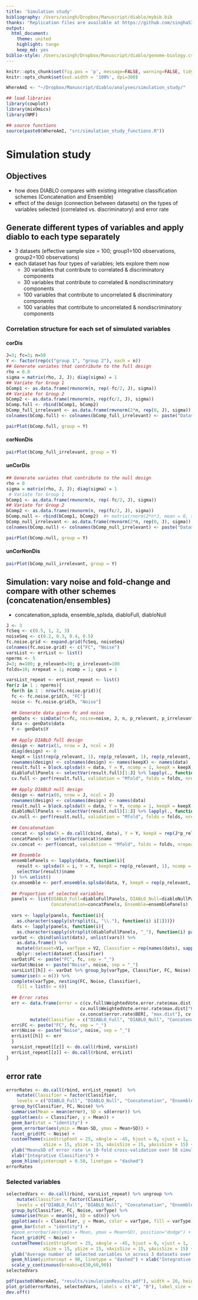```yaml
---
title: 'Simulation study'
bibliography: /Users/asingh/Dropbox/Manuscript/diablo/mybib.bib
thanks: "Replication files are available at https://github.com/singha53/diablo"
output:
  html_document:
    theme: united
    highlight: tango
    keep_md: yes
biblio-style: /Users/asingh/Dropbox/Manuscript/diablo/genome-biology.csl
---
```


```r
knitr::opts_chunk$set(fig.pos = 'p', message=FALSE, warning=FALSE, tidy=TRUE) # Places figures on their own pages
knitr::opts_chunk$set(out.width = '100%', dpi=300)

WhereAmI <- "~/Dropbox/Manuscript/diablo/analyses/simulation_study/"

## load libraries
library(cowplot)
library(mixOmics)
library(NMF)

## source functions
source(paste0(WhereAmI, "src/simulation_study_functions.R"))
```

# Simulation study

## Objectives
* how does DIABLO compares with existing integrative classification schemes (Concatenation and Ensemble)
* effect of the design (connection between datasets) on the types of variables selected (correlated vs. discriminatory) and error rate

\pagebreak

## Generate different types of variables and apply diablo to each type separately
* 3 datasets (effective sample size = 100; group1=100 observations, group2=100 observations)
* each dataset has four types of variables; lets explore them now
  + 30 variables that contribute to correlated & discriminatory components
  + 30 variables that contribute to correlated & nondiscriminatory components
  + 100 variables that contribute to uncorrelated & discriminatory components
  + 100 variables that contribute to uncorrelated & nondiscriminatory components

### Correlation structure for each set of simulated variables

#### corDis

```r
J=3; fc=3; n=50
Y <- factor(rep(c("group 1", "group 2"), each = n))
## Generate variates that contribute to the full design
rho = 0.8
sigma = matrix(rho, J, J); diag(sigma) = 1
## Variate for Group 1
bComp1 <- as.data.frame(rmvnorm(n, rep(-fc/2, J), sigma))
## Variate for Group 2
bComp2 <- as.data.frame(rmvnorm(n, rep(fc/2, J), sigma))
bComp.full <- rbind(bComp1, bComp2) 
bComp_full_irrelevant <- as.data.frame(rmvnorm(2*n, rep(0, J), sigma))
colnames(bComp.full) <- colnames(bComp_full_irrelevant) <- paste("Dataset", 1:J, sep="_")

pairPlot(bComp.full, group = Y)
```

#### corNonDis

```r
pairPlot(bComp_full_irrelevant, group = Y)
```

#### unCorDis

```r
## Generate variates that contribute to the null design
rho = 0
sigma = matrix(rho, J, J); diag(sigma) = 1
 # Variate for Group 1
bComp1 <- as.data.frame(rmvnorm(n, rep(-fc/2, J), sigma))
## Variate for Group 2
bComp2 <- as.data.frame(rmvnorm(n, rep(fc/2, J), sigma))
bComp.null <- rbind(bComp1, bComp2)  #+ matrix(rnorm(2*n*J, mean = 0, sd = noise), nc = J)
bComp_null_irrelevant <- as.data.frame(rmvnorm(2*n, rep(0, J), sigma))
colnames(bComp.null) <- colnames(bComp_null_irrelevant) <- paste("Dataset", 1:J, sep="_")

pairPlot(bComp.null, group = Y)
```

#### unCorNonDis

```r
pairPlot(bComp_null_irrelevant, group = Y)
```


## Simulation: vary noise and fold-change and compare with other schemes (concatenation/ensembles)
* concatenation_splsda, ensemble_splsda, diabloFull, diabloNull

```r
J <- 3
fcSeq <- c(0.5, 1, 2, 3)
noiseSeq <- c(0.2, 0.3, 0.4, 0.5)
fc.noise.grid <- expand.grid(fcSeq, noiseSeq)
colnames(fc.noise.grid) <- c("FC", "Noise")
varsList <- errList <- list()
nperms <- 5
J=3; n=100; p_relevant=30; p_irrelevant=100
folds=10; nrepeat = 1; ncomp = 1; cpus = 1

varsList_repeat <- errList_repeat <- list()
for(z in 1 : nperms){
  for(h in 1 : nrow(fc.noise.grid)){
  fc <- fc.noise.grid[h, "FC"]
  noise <- fc.noise.grid[h, "Noise"]
  
  ## Generate data given fc and noise
  genDats <- simData(fc=fc, noise=noise, J, n, p_relevant, p_irrelevant)
  data <- genDats$data
  Y <- genDats$Y
  
  ## Apply DIABLO full design
  design <- matrix(1, nrow = J, ncol = J)
  diag(design) <- 0
  keepX = list(rep(p_relevant, 1), rep(p_relevant, 1), rep(p_relevant, 1))
  rownames(design) <- colnames(design) <- names(keepX) <- names(data)
  result.full = block.splsda(X = data, Y = Y, ncomp = 1, keepX = keepX, design = design)
  diabloFullPanels <- selectVar(result.full)[1:J] %>% lapply(., function(i){ i[[1]] }) %>% unlist(.)
  cv.full <- perf(result.full, validation = "Mfold", folds = folds, nrepeat = nrepeat, progressBar = FALSE)
  
  ## Apply DIABLO null design
  design <- matrix(0, nrow = J, ncol = J)
  rownames(design) <- colnames(design) <- names(data)
  result.null = block.splsda(X = data, Y = Y, ncomp = 1, keepX = keepX, design = design)
  diabloNullPanels <- selectVar(result.null)[1:J] %>% lapply(., function(i){ i[[1]] }) %>% unlist(.)
  cv.null <- perf(result.null, validation = "Mfold", folds = folds, nrepeat = nrepeat, cpus = cpus, progressBar = FALSE)
  
  ## Concatenation
  concat <- splsda(X = do.call(cbind, data), Y = Y, keepX = rep(J*p_relevant, 1), ncomp = 1)
  concatPanels <- selectVar(concat)$name
  cv.concat <- perf(concat, validation = "Mfold", folds = folds, nrepeat = nrepeat, progressBar = FALSE)
  
  ## Ensemble
  ensemblePanels <- lapply(data, function(i){
    result <- splsda(X = i, Y = Y, keepX = rep(p_relevant, 1), ncomp = ncomp)
    selectVar(result)$name
  }) %>% unlist()
  cv.ensemble <- perf.ensemble.splsda(data, Y, keepX = rep(p_relevant, 1), ncomp = ncomp, nrepeat = nrepeat, M = folds)
  
  ## Proportion of selected variables
  panels <- list(DIABLO_Full=diabloFullPanels, DIABLO_Null=diabloNullPanels,
                 Concatenation=concatPanels, Ensemble=ensemblePanels)
  
  vars <- lapply(panels, function(i){
    as.character(sapply(strsplit(i, "\\."), function(i) i[1]))})
  dats <- lapply(panels, function(i){
    as.character(sapply(strsplit(diabloFullPanels, "_"), function(i) paste(i[-1], collapse = "_")))})
  varDat <- cbind(unlist(dats), unlist(vars)) %>% 
    as.data.frame() %>% 
    mutate(dataset=V1, varType = V2, Classifier = rep(names(dats), sapply(dats, length))) %>% 
    dplyr::select(dataset:Classifier)
  varDat$FC <- paste("FC", fc, sep = "_")
  varDat$Noise <- paste("Noise", noise, sep = "_")
  varsList[[h]] <- varDat %>% group_by(varType, Classifier, FC, Noise) %>% 
  summarise(n = n()) %>% 
  complete(varType, nesting(FC, Noise, Classifier),
    fill = list(n = 0))
  
  ## Error rates
  err <- data.frame(error = c(cv.full$WeightedVote.error.rate$max.dist["Overall.BER", ],
                            cv.null$WeightedVote.error.rate$max.dist["Overall.BER", ], 
                            cv.concat$error.rate$BER[, "max.dist"], cv.ensemble$Mean)) %>% 
         mutate(Classifier = c("DIABLO_Full", "DIABLO_Null", "Concatenation", "Ensemble"))
  err$FC <- paste("FC", fc, sep = "_")
  err$Noise <- paste("Noise", noise, sep = "_")
  errList[[h]] <- err
  }
  varsList_repeat[[z]] <- do.call(rbind, varsList)
  errList_repeat[[z]] <- do.call(rbind, errList)
}

```

## error rate

```r
errorRates <- do.call(rbind, errList_repeat)  %>% 
    mutate(Classifier = factor(Classifier, 
    levels = c("DIABLO_Full", "DIABLO_Null", "Concatenation", "Ensemble"))) %>% 
  group_by(Classifier, FC, Noise) %>% 
  summarise(Mean = mean(error), SD = sd(error)) %>% 
  ggplot(aes(x = Classifier, y = Mean)) +
  geom_bar(stat = "identity") + 
  geom_errorbar(aes(ymin = Mean-SD, ymax = Mean+SD)) +
  facet_grid(FC ~ Noise) +
  customTheme(sizeStripFont = 25, xAngle = -45, hjust = 0, vjust = 1, 
              xSize = 15, ySize = 15, xAxisSize = 15, yAxisSize = 15) +
  ylab("Mean±SD of error rate \n 10-fold cross-validation over 50 simulations") +
  xlab("Integrative Classifiers") +
  geom_hline(yintercept = 0.50, linetype = "dashed")
errorRates
```

### Selected variables

```r
selectedVars <- do.call(rbind, varsList_repeat) %>% ungroup %>% 
    mutate(Classifier = factor(Classifier, 
    levels = c("DIABLO_Full", "DIABLO_Null", "Concatenation", "Ensemble"))) %>% 
  group_by(Classifier, FC, Noise, varType) %>% 
  summarise(Mean = mean(n), SD = sd(n)) %>% 
  ggplot(aes(x = Classifier, y = Mean, color = varType, fill = varType)) +
  geom_bar(stat = "identity") + 
  #geom_errorbar(aes(ymin = Mean, ymax = Mean+SD), position="dodge") +
  facet_grid(FC ~ Noise) +
  customTheme(sizeStripFont = 25, xAngle = -45, hjust = 0, vjust = 1, 
              xSize = 15, ySize = 15, xAxisSize = 15, yAxisSize = 15) +
  ylab("Average number of selected variables \n across 3 datasets over 50 simulations") +
  geom_hline(yintercept = 90, linetype = "dashed") + xlab("Integrative Classifiers") +
  scale_y_continuous(breaks=c(30,60,90))
selectedVars

pdf(paste0(WhereAmI, "results/simulationResults.pdf"), width = 20, height = 10)
plot_grid(errorRates, selectedVars, labels = c("A", "B"), label_size = 30)
dev.off()
```
